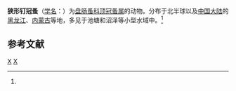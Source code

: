 {{Speciesbox
| genus = Acroperus
| species = angustatus
| authority = (Sars, 1862)<ref name='id12360'>{{cite web| url =http://www.bioinfo.cn/db05/BjdwSpecies.php?action=view&id=12360| title =狭形钉冠蚤| work =《中国动物物种编目数据库》| publisher =中国科学院微生物研究所| author =中国科学院动物研究所| accessdate =2009-04-28| deadurl =yes| archiveurl =https://web.archive.org/web/20160305001201/http://www.bioinfo.cn/db05/BjdwSpecies.php?action=view&id=12360| archivedate =2016-03-05}}</ref>
}}

'''狭形钉冠蚤'''（[[学名|学名]]：{{lang|la|''Acroperus angustatus''}}）为[[盘肠蚤科|盘肠蚤科]][[顶冠蚤属|顶冠蚤属]]的动物。分布于北半球以及[[中国大陆|中国大陆]]的[[黑龙江|黑龙江]]、[[内蒙古|内蒙古]]等地，多见于池塘和沼泽等小型水域中。<ref name='id12360'/>

== 参考文献 ==
{{reflist}}

{{taxonbar}}

[[Category:1862年描述的动物|X]]
[[Category:顶冠蚤属|X]]


{{节肢动物小作品}}